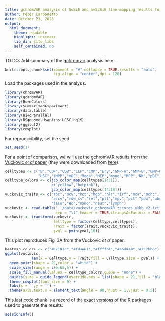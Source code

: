 ```yaml
---
title: gchromVAR analysis of SuSiE and mvSuSiE fine-mapping results for UK Biobank blood cell traits
author: Peter Carbonetto
date: October 23, 2023
output:
  html_document:
    theme: readable
    highlight: textmate
    lib_dir: site_libs
    self_contained: no
---
```


TO DO: Add summary of the [gchromvar][gchromvar] analysis here.

```r
knitr::opts_chunk$set(comment = "#",collapse = TRUE,results = "hold",
                      fig.align = "center",dpi = 120)
```

Load the packages used in the analysis.

```r
library(chromVAR)
library(gchromVAR)
library(BuenColors)
library(SummarizedExperiment)
library(data.table)
library(BiocParallel)
library(BSgenome.Hsapiens.UCSC.hg19)
library(ggplot2)
library(cowplot)
```

For reproducibility, set the seed.

```r
set.seed(1)
```

For a point of comparison, we will use the gchromVAR results from the
[Vuckovic *et al* paper][vuckovic-cell] (they were downloaded from
[here][vuckovic-github]):

```r
celltypes <- c("B","CD4","CD8","CLP","CMP","Ery","GMP-A","GMP-B","GMP-C",
               "HSC","LMPP","mDC","Mega","MEP","mono","MPP","NK","pDC")
celltype_colors <- c(jdb_color_map(celltypes[1:11]),
                     c("yellow","hotpink"),
                     jdb_color_map(celltypes[14:18]))
vuckovic_traits <- c("rbc","mcv","hct","hgb","hlr","irf","mch","mchc","mrv",
                     "mscv","rdw_cv","ret","plt","mpv","pct","pdw","wbc",
					 "baso","eo","mono","neut","lymph")
vuckovic <- read.table("../data/vuckovic_gchromVAR_zscores_ukbb_v2.txt",
                       sep = "\t",header = TRUE,stringsAsFactors = FALSE)
vuckovic <- transform(vuckovic,
                      Celltype = factor(Celltype,celltypes),
					  Trait = factor(Trait,vuckovic_traits),
					  pval = pmin(pval,10))
```

This plot reproduces Fig. 3A from the Vuckovic *et al* paper.

```r
heatmap_colors <- c("#d7191c","#fdae61","#ffffbf","#abd9e9","#2c7bb6")
ggplot(vuckovic,
            aes(x = Celltype,y = Trait,fill = Celltype,size = pval)) +
  geom_point(shape = 21,color = "white") +
  scale_size(range = c(0.65,6)) +
  scale_fill_manual(values = celltype_colors,guide = "none") +
  guides(size = guide_legend(override.aes = list(shape = 21,fill = "black"))) +
  theme_cowplot(font_size = 9) +
  labs(x = "",y = "") +
  theme(axis.text.x = element_text(angle = 90,hjust = 1,vjust = 0.5))
```

This last code chunk is a record of the exact versions of the R
packages used to generate the results:

```r
sessionInfo()
```

[gchromvar]: https://github.com/caleblareau/gchromVAR
[vuckovic-cell]: https://doi.org/10.1016/j.cell.2020.08.008
[vuckovic-github]: https://github.com/bloodcellgwas/manuscript_code
